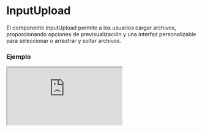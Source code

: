 
# InputUpload

El componente InputUpload permite a los usuarios cargar archivos, proporcionando opciones de previsualización y una interfaz personalizable para seleccionar o arrastrar y soltar archivos.

### Ejemplo

<Iframe src="https://fenextjs-component-storybook.vercel.app/iframe.html?args=&id=input-inputupload--index&viewMode=story" />

### Importacion

Para importar el componente InputUpload, se puede hacer desde fenextjs

```tsx copy
import { InputUpload } from "fenextjs";
```

### Parametros

| Parametro | Tipo | Requerido | Default | Descripcion |
| --------- | ---- | --------- | ------- | ----------- |
| title | React.ReactNode | no | "Drag and drop here" | Título mostrado en el área de carga de archivos. |
| text | React.ReactNode | no | "Drag and drop your file or template here." | Texto adicional que se muestra en el área de carga de archivos. |
| titleFile | React.ReactNode | no | undefined | Título personalizado que se muestra al seleccionar un archivo. |
| textFile | React.ReactNode | no | undefined | Texto personalizado que se muestra al seleccionar un archivo. |
| textPreview | React.ReactNode | no | "Preview File" | Texto que se muestra para la previsualización del archivo. |
| icon | React.ReactNode | no | \<Upload2 /\> | Icono que se muestra en el área de carga. |
| iconFile | React.ReactNode | no | "" | Icono que se muestra junto con el archivo cargado. |
| btn | React.ReactNode | no | "Choose File" | Texto o componente personalizado para el botón de selección de archivo. |
| tagPreview | "embed" \| "img" | no | "embed" | Etiqueta HTML usada para mostrar la previsualización del archivo. Puede ser 'embed' o 'img'. |
| customPreview | (data: FileProps) =\> React.ReactNode | no | undefined | Función personalizada para renderizar la previsualización del archivo. |
| loader | boolean | no | false | Determina si se muestra un indicador de carga mientras se sube el archivo. |
| iconLoader | React.ReactNode | no | \<LoaderSpinner /\> | Icono o componente que se muestra mientras el archivo está en proceso de carga. |
| parseProgress | (e: number) =\> string | no | (e) =\> `Uploading . . . $\{e.toFixed(0)\}%` | Función que permite personalizar el texto de progreso de la carga de archivos. |
| onChange | (file: File) =\> void | no | undefined | Función que se ejecuta cuando el archivo cambia, recibe el archivo seleccionado. |

### Storybook

Para ver el storybook del componente lo puede hacer con este [link](https://fenextjs-component-storybook.vercel.app/?path=/story/input-inputupload--index)

### Usos

- InputUpload básico

```tsx copy
<InputUpload />
```

- InputUpload con texto personalizado

```tsx copy
<InputUpload title="Sube tu archivo aquí" text="Arrastra y suelta tu archivo o selecciónalo desde tu dispositivo" />
```

- InputUpload con previsualización de imagen

```tsx copy
<InputUpload tagPreview="img" />
```

- InputUpload con un botón personalizado

```tsx copy
<InputUpload btn={<Button>Cargar Archivo</Button>} />
```

